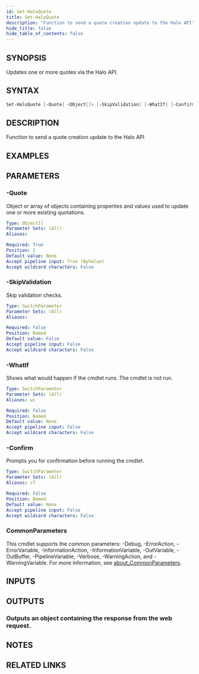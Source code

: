 ```yaml
---
id: Set-HaloQuote
title: Set-HaloQuote
description: "Function to send a quote creation update to the Halo API"
hide_title: false
hide_table_of_contents: false
---
```


## SYNOPSIS

Updates one or more quotes via the Halo API.

## SYNTAX

```powershell
Set-HaloQuote [-Quote] <Object[]> [-SkipValidation] [-WhatIf] [-Confirm] [<CommonParameters>]
```

## DESCRIPTION

Function to send a quote creation update to the Halo API

## EXAMPLES

## PARAMETERS

### -Quote

Object or array of objects containing properties and values used to update one or more existing quotations.

```yaml
Type: Object[]
Parameter Sets: (All)
Aliases:

Required: True
Position: 1
Default value: None
Accept pipeline input: True (ByValue)
Accept wildcard characters: False
```

### -SkipValidation

Skip validation checks.

```yaml
Type: SwitchParameter
Parameter Sets: (All)
Aliases:

Required: False
Position: Named
Default value: False
Accept pipeline input: False
Accept wildcard characters: False
```

### -WhatIf

Shows what would happen if the cmdlet runs.
The cmdlet is not run.

```yaml
Type: SwitchParameter
Parameter Sets: (All)
Aliases: wi

Required: False
Position: Named
Default value: None
Accept pipeline input: False
Accept wildcard characters: False
```

### -Confirm

Prompts you for confirmation before running the cmdlet.

```yaml
Type: SwitchParameter
Parameter Sets: (All)
Aliases: cf

Required: False
Position: Named
Default value: None
Accept pipeline input: False
Accept wildcard characters: False
```

### CommonParameters

This cmdlet supports the common parameters: -Debug, -ErrorAction, -ErrorVariable, -InformationAction, -InformationVariable, -OutVariable, -OutBuffer, -PipelineVariable, -Verbose, -WarningAction, and -WarningVariable. For more information, see [about_CommonParameters](http://go.microsoft.com/fwlink/?LinkID=113216).

## INPUTS

## OUTPUTS

### Outputs an object containing the response from the web request.

## NOTES

## RELATED LINKS
